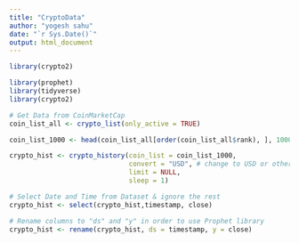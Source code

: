 ```yaml
---
title: "CryptoData"
author: "yogesh sahu"
date: "`r Sys.Date()`"
output: html_document
---
```

```r
library(crypto2)
```
```r
library(prophet)
library(tidyverse)
library(crypto2)
```


```r
# Get Data from CoinMarketCap
coin_list_all <- crypto_list(only_active = TRUE)
```

```r
coin_list_1000 <- head(coin_list_all[order(coin_list_all$rank), ], 1000)

```

```r
crypto_hist <- crypto_history(coin_list = coin_list_1000,
                              convert = "USD", # change to USD or other currency if desired
                              limit = NULL,
                              sleep = 1)
```


```r
# Select Date and Time from Dataset & ignore the rest
crypto_hist <- select(crypto_hist,timestamp, close)

# Rename columns to "ds" and "y" in order to use Prophet library
crypto_hist <- rename(crypto_hist, ds = timestamp, y = close)

```



